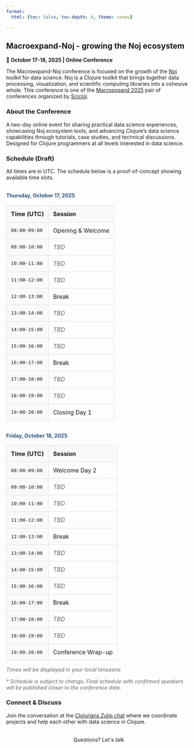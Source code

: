 ```yaml
---
format:
  html: {toc: false, toc-depth: 4, theme: cosmo}

---
```

<style></style><style>.printedClojure .sourceCode {
  background-color: transparent;
  border-style: none;
}
</style><style>.clay-limit-image-width .clay-image {max-width: 100%}
.clay-side-by-side .sourceCode {margin: 0}
.clay-side-by-side {margin: 1em 0}
</style>
<script src="macroexpand_noj_files/md-default0.js" type="text/javascript"></script><script src="macroexpand_noj_files/md-default1.js" type="text/javascript"></script>

## Macroexpand-Noj - growing the Noj ecosystem

**📅 October 17-18, 2025 | Online Conference**

The Macroexpand-Noj conference is focused on the growth of the [Noj](https://scicloj.github.io/noj) toolkit for data science. Noj is a Clojure toolkit that brings together data processing, visualization, and scientific computing libraries into a cohesive whole. This conference is one of the [Macroexpand 2025](./) pair of conferences organized by [Scicloj](https://scicloj.github.io/).


### About the Conference

A two-day online event for sharing practical data science experiences, showcasing Noj ecosystem tools, and advancing Clojure's data science capabilities through tutorials, case studies, and technical discussions. Designed for Clojure programmers at all levels interested in data science.


### Schedule (Draft)

All times are in UTC. The schedule below is a proof-of-concept showing available time slots.


```{=html}
<div><h4 style="margin-top: 2rem; color: #2c5282;">Thursday, October 17, 2025</h4><table style="width: 100%; border-collapse: collapse; margin: 1rem 0;"><thead><tr><th style="border: 1px solid #ddd; padding: 12px; background-color: #f8f9fa; text-align: left; font-weight: bold;">Time (UTC)</th><th style="border: 1px solid #ddd; padding: 12px; background-color: #f8f9fa; text-align: left; font-weight: bold;">Session</th></tr></thead><tbody><tr><td style="border: 1px solid #ddd; padding: 12px; font-family: monospace; background-color: #f8f9fa;">08:00-09:00</td><td style="border: 1px solid #ddd; padding: 12px;">Opening & Welcome</td></tr><tr><td style="border: 1px solid #ddd; padding: 12px; font-family: monospace; background-color: #f8f9fa;">09:00-10:00</td><td style="border: 1px solid #ddd; padding: 12px;"><em style="color: #666;">TBD</em></td></tr><tr><td style="border: 1px solid #ddd; padding: 12px; font-family: monospace; background-color: #f8f9fa;">10:00-11:00</td><td style="border: 1px solid #ddd; padding: 12px;"><em style="color: #666;">TBD</em></td></tr><tr><td style="border: 1px solid #ddd; padding: 12px; font-family: monospace; background-color: #f8f9fa;">11:00-12:00</td><td style="border: 1px solid #ddd; padding: 12px;"><em style="color: #666;">TBD</em></td></tr><tr><td style="border: 1px solid #ddd; padding: 12px; font-family: monospace; background-color: #f8f9fa;">12:00-13:00</td><td style="border: 1px solid #ddd; padding: 12px;">Break</td></tr><tr><td style="border: 1px solid #ddd; padding: 12px; font-family: monospace; background-color: #f8f9fa;">13:00-14:00</td><td style="border: 1px solid #ddd; padding: 12px;"><em style="color: #666;">TBD</em></td></tr><tr><td style="border: 1px solid #ddd; padding: 12px; font-family: monospace; background-color: #f8f9fa;">14:00-15:00</td><td style="border: 1px solid #ddd; padding: 12px;"><em style="color: #666;">TBD</em></td></tr><tr><td style="border: 1px solid #ddd; padding: 12px; font-family: monospace; background-color: #f8f9fa;">15:00-16:00</td><td style="border: 1px solid #ddd; padding: 12px;"><em style="color: #666;">TBD</em></td></tr><tr><td style="border: 1px solid #ddd; padding: 12px; font-family: monospace; background-color: #f8f9fa;">16:00-17:00</td><td style="border: 1px solid #ddd; padding: 12px;">Break</td></tr><tr><td style="border: 1px solid #ddd; padding: 12px; font-family: monospace; background-color: #f8f9fa;">17:00-18:00</td><td style="border: 1px solid #ddd; padding: 12px;"><em style="color: #666;">TBD</em></td></tr><tr><td style="border: 1px solid #ddd; padding: 12px; font-family: monospace; background-color: #f8f9fa;">18:00-19:00</td><td style="border: 1px solid #ddd; padding: 12px;"><em style="color: #666;">TBD</em></td></tr><tr><td style="border: 1px solid #ddd; padding: 12px; font-family: monospace; background-color: #f8f9fa;">19:00-20:00</td><td style="border: 1px solid #ddd; padding: 12px;">Closing Day 1</td></tr></tbody></table><h4 style="margin-top: 2rem; color: #2c5282;">Friday, October 18, 2025</h4><table style="width: 100%; border-collapse: collapse; margin: 1rem 0;"><thead><tr><th style="border: 1px solid #ddd; padding: 12px; background-color: #f8f9fa; text-align: left; font-weight: bold;">Time (UTC)</th><th style="border: 1px solid #ddd; padding: 12px; background-color: #f8f9fa; text-align: left; font-weight: bold;">Session</th></tr></thead><tbody><tr><td style="border: 1px solid #ddd; padding: 12px; font-family: monospace; background-color: #f8f9fa;">08:00-09:00</td><td style="border: 1px solid #ddd; padding: 12px;">Welcome Day 2</td></tr><tr><td style="border: 1px solid #ddd; padding: 12px; font-family: monospace; background-color: #f8f9fa;">09:00-10:00</td><td style="border: 1px solid #ddd; padding: 12px;"><em style="color: #666;">TBD</em></td></tr><tr><td style="border: 1px solid #ddd; padding: 12px; font-family: monospace; background-color: #f8f9fa;">10:00-11:00</td><td style="border: 1px solid #ddd; padding: 12px;"><em style="color: #666;">TBD</em></td></tr><tr><td style="border: 1px solid #ddd; padding: 12px; font-family: monospace; background-color: #f8f9fa;">11:00-12:00</td><td style="border: 1px solid #ddd; padding: 12px;"><em style="color: #666;">TBD</em></td></tr><tr><td style="border: 1px solid #ddd; padding: 12px; font-family: monospace; background-color: #f8f9fa;">12:00-13:00</td><td style="border: 1px solid #ddd; padding: 12px;">Break</td></tr><tr><td style="border: 1px solid #ddd; padding: 12px; font-family: monospace; background-color: #f8f9fa;">13:00-14:00</td><td style="border: 1px solid #ddd; padding: 12px;"><em style="color: #666;">TBD</em></td></tr><tr><td style="border: 1px solid #ddd; padding: 12px; font-family: monospace; background-color: #f8f9fa;">14:00-15:00</td><td style="border: 1px solid #ddd; padding: 12px;"><em style="color: #666;">TBD</em></td></tr><tr><td style="border: 1px solid #ddd; padding: 12px; font-family: monospace; background-color: #f8f9fa;">15:00-16:00</td><td style="border: 1px solid #ddd; padding: 12px;"><em style="color: #666;">TBD</em></td></tr><tr><td style="border: 1px solid #ddd; padding: 12px; font-family: monospace; background-color: #f8f9fa;">16:00-17:00</td><td style="border: 1px solid #ddd; padding: 12px;">Break</td></tr><tr><td style="border: 1px solid #ddd; padding: 12px; font-family: monospace; background-color: #f8f9fa;">17:00-18:00</td><td style="border: 1px solid #ddd; padding: 12px;"><em style="color: #666;">TBD</em></td></tr><tr><td style="border: 1px solid #ddd; padding: 12px; font-family: monospace; background-color: #f8f9fa;">18:00-19:00</td><td style="border: 1px solid #ddd; padding: 12px;"><em style="color: #666;">TBD</em></td></tr><tr><td style="border: 1px solid #ddd; padding: 12px; font-family: monospace; background-color: #f8f9fa;">19:00-20:00</td><td style="border: 1px solid #ddd; padding: 12px;">Conference Wrap-up</td></tr></tbody></table><p id="timezone-notice" style="margin-top: 1rem; color: #666; font-size: 0.9rem;"><em>Times will be displayed in your local timezone</em></p><p style="margin-top: 0.5rem; font-style: italic; color: #666;">* Schedule is subject to change. Final schedule with confirmed speakers will be published closer to the conference date.</p></div>
```



### Connect & Discuss

Join the conversation at the [Clojurians Zulip chat](https://scicloj.github.io/docs/community/chat/) where we coordinate projects and help each other with data science in Clojure.


```{=html}
<div style="text-align: center; margin: 2rem 0;"><a class="btn btn-gradient" href="https://scicloj.github.io/docs/community/contact/" style="display: inline-block; text-decoration: none;" target="_blank">Questions? Let's talk</a></div>
```



```{=html}
<script type="text/javascript">
// Automatically convert times to user's timezone on page load
document.addEventListener('DOMContentLoaded', function() {
  const userTimezone = Intl.DateTimeFormat().resolvedOptions().timeZone;
  
  // Update timezone notice
  const timezoneNotice = document.getElementById('timezone-notice');
  if (timezoneNotice) {
    timezoneNotice.innerHTML = '<em>All times shown in ' + userTimezone + '</em>';
  }
  
  // Find all tables and process them
  const tables = document.querySelectorAll('table');
  
  tables.forEach(table => {
    const timeHeader = table.querySelector('th');
    if (timeHeader && timeHeader.textContent.includes('Time')) {
      // Update header to show timezone
      timeHeader.textContent = 'Time (' + userTimezone + ')';
      
      // Find date from previous H4 element
      let dateElement = table.previousElementSibling;
      while (dateElement && dateElement.tagName !== 'H4') {
        dateElement = dateElement.previousElementSibling;
      }
      
      if (dateElement) {
        const dateText = dateElement.textContent.trim();
        const dateMatch = dateText.match(/(\w+), (\w+) (\d+), (\d+)/);
        
        if (dateMatch) {
          const [, , month, day, year] = dateMatch;
          const monthNames = ['January','February','March','April','May','June',
                             'July','August','September','October','November','December'];
          const monthNum = monthNames.indexOf(month);
          
          if (monthNum !== -1) {
            const cells = table.querySelectorAll('td');
            for (let i = 0; i < cells.length; i += 2) {
              const timeCell = cells[i];
              const timeText = timeCell.textContent.trim();
              
              if (timeText.match(/\d{2}:\d{2}-\d{2}:\d{2}/)) {
                const [startTime, endTime] = timeText.split('-');
                const [startHour] = startTime.split(':');
                const [endHour] = endTime.split(':');
                
                // Create dates in UTC since schedule times are in UTC
                const startDate = new Date(Date.UTC(year, monthNum, day, parseInt(startHour), 0));
                const endDate = new Date(Date.UTC(year, monthNum, day, parseInt(endHour), 0));
                
                const localStartTime = startDate.toLocaleTimeString('en-US', {
                  hour: '2-digit',
                  minute: '2-digit',
                  hour12: false,
                  timeZone: userTimezone
                });
                
                const localEndTime = endDate.toLocaleTimeString('en-US', {
                  hour: '2-digit',
                  minute: '2-digit', 
                  hour12: false,
                  timeZone: userTimezone
                });
                
                // Store UTC time as tooltip
                timeCell.title = 'UTC: ' + timeText;
                timeCell.style.cursor = 'help';
                
                timeCell.textContent = localStartTime + '-' + localEndTime;
              }
            }
          }
        }
      }
    }
  });
});
</script>
```
